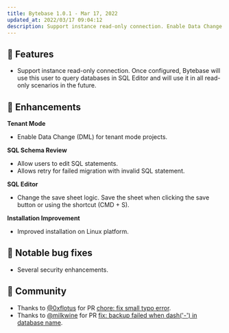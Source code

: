 ```yaml
---
title: Bytebase 1.0.1 - Mar 17, 2022
updated_at: 2022/03/17 09:04:12
description: Support instance read-only connection. Enable Data Change (DML) for tenant mode projects. Allow users to edit SQL statements. Allows retry for failed migration with invalid SQL statement.
---
```



## 🚀 Features

- Support instance read-only connection. Once configured, Bytebase will use this user to query databases in SQL Editor and will use it in all read-only scenarios in the future.

## 🎄 Enhancements

**Tenant Mode**

- Enable Data Change (DML) for tenant mode projects.

**SQL Schema Review**

- Allow users to edit SQL statements.
- Allows retry for failed migration with invalid SQL statement.

**SQL Editor**

- Change the save sheet logic. Save the sheet when clicking the save button or using the shortcut (CMD + S).

**Installation Improvement**

- Improved installation on Linux platform.

## 🐞 Notable bug fixes

- Several security enhancements.

## 🎠 Community

- Thanks to [@0xflotus](https://github.com/0xflotus) for PR [chore: fix small typo error](https://github.com/bytebase/bytebase/pull/805).
- Thanks to [@milkwine](https://github.com/milkwine) for PR [fix: backup failed when dash('-') in database name](https://github.com/bytebase/bytebase/pull/874).

<InstallUpgrade />
